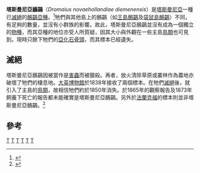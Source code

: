 {{Speciesbox 
| taxon = Dromaius novaehollandiae diemenensis
| status = EX
| status_system = iucn2.3
| image = Tasmanian Emu.jpg
| extinct = 19世紀中
| authority = [[William_Henry_Dudley_Le_Souef|Le Souef]], 1907
| range_map = Dromaius distribution zh.png
| synonyms =
* ''Dromaeius diemenensis''
}}

'''塔斯曼尼亞鴯鶓'''（''Dromaius novaehollandiae diemenensis''）是[[塔斯曼尼亞|塔斯曼尼亞]]一種已[[滅絕|滅絕]]的[[鴯鶓|鴯鶓]][[亞種|亞種]]。<ref>{{Cite journal en|author=Le Souef, William Henry Dudley|year=1907|title=Description of ''Dromaius novaehollandiae diemenensis''|journal=Bull. Brit. Ornithol. Club|volume=21|pages=13}}</ref>牠們與其他島上的鴯鶓（如[[王島鴯鶓|王島鴯鶓]]及[[袋鼠島鴯鶓|袋鼠島鴯鶓]]）不同，有足夠的數量，並沒有小群族的影響。故此，塔斯曼尼亞鴯鶓並沒有成為一個獨立的[[物種|物種]]，而其亞種的地位亦受人所質疑，因其大小與外觀在一些主島[[鳥類|鳥類]]也可見到。現時只餘下牠們的[[亞化石|亞化石]][[骨頭|骨頭]]，而其標本已經遺失。

==滅絕==
塔斯曼尼亞鴯鶓因被當作是[[害蟲|害蟲]]而被獵殺。再者，放火清除草原或叢林作為農地亦破壞了牠們的棲息地。[[大英博物館|大英博物館]]於1838年接收了兩個標本。在牠們[[滅絕|滅絕]]後，就引入了主島的[[鳥類|鳥類]]，故相信牠們約於1850年消失。於1865年的觀察報告及1873年飼養下死亡的報告都未能確實是塔斯曼尼亞鴯鶓。另外於[[法蘭克福|法蘭克福]]的標本則並非塔斯曼尼亞鴯鶓。<ref name=Steinbacher1959>{{Cite journal en|author=Steinbacher, Joachim|year=1959|title=Weitere Angaben über ausgestorbene, aussterbende und seltene Vögel im Senckenberg-Museum|journal=Senckenbergiana Biologica|volume=40|issue=1/2|pages=1-14|language=de}}</ref>

==參考==
{{reflist}}
{{Taxonbar|from=Q740272}}

[[Category:IUCN紅色名錄絕滅物種|T]]
[[Category:鸸鹋科|T]]
[[Category:塔斯曼尼亞動物|T]]
[[Category:1907年描述的动物|T]]
[[Category:澳大利亚鸟类|T]]
[[Category:已灭绝鸟类|T]]